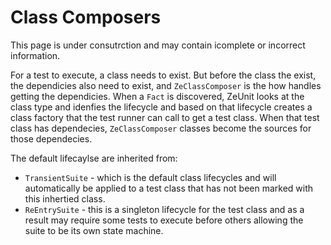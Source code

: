 
# Class Composers

<Warning title="Under Consutrction" >
    This page is under consutrction and may contain icomplete or incorrect information.
</Warning>

For a test to execute, a class needs to exist.  But before the class the exist, the dependicies also need to exist, and `ZeClassComposer` is the how handles getting the dependicies.  When a `Fact` is discovered, ZeUnit looks at the class type and idenfies the lifecycle and based on that lifecycle creates a class factory that the test runner can call to get a test class.  When that test class has dependecies, `ZeClassComposer` classes become the sources for those dependecies.  


The default lifecaylse are inherited from:

- `TransientSuite` - which is the default class lifecycles and will automatically be applied to a test class that has not been marked with this inhertied class.
- `ReEntrySuite` -  this is a singleton lifecycle for the test class and as a result may require some tests to execute before others allowing the suite to be its own state machine.

